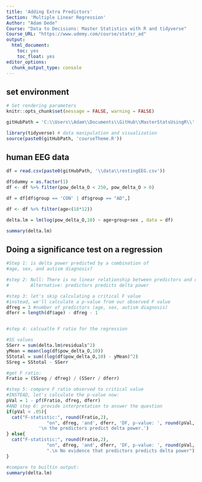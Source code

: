```yaml
---
title: 'Adding Extra Predictors'
Section: 'Multiple Linear Regression'
Author: "Adam Dede"
Course: "Data to Decisions: Master Statistics with R and tidyverse"
Course_URL: "https://www.udemy.com/course/statsr_ad" 
output: 
  html_document:
    toc: yes
    toc_float: yes
editor_options:
  chunk_output_type: console
---
```



## set environment

```r

# Set rendering parameters
knitr::opts_chunk$set(message = FALSE, warning = FALSE)

gitHubPath = 'C:\\Users\\Adam\\Documents\\GitHub\\MasterStatsUsingR\\'

library(tidyverse) # data manipulation and visualization
source(paste0(gitHubPath, 'courseTheme.R'))


```

## human EEG data 

```r

df = read.csv(paste0(gitHubPath, '\\data\\restingEEG.csv'))

df$dummy = as.factor(1) 
df <- df %>% filter(pow_delta_O < 250, pow_delta_O > 0)

df = df[df$group == 'CON' | df$group == "AD",]

df <- df %>% filter(age<(18*12))

delta.lm = lm(log(pow_delta_O,10) ~ age+group+sex , data = df)

summary(delta.lm)

```

## Doing a significance test on a regression

```r

#Step 1: is delta power predicted by a combination of
#age, sex, and autism diagnosis? 

#step 2: Null: There is no linear relationship between predictors and delta power
#        Alternative: predictors predicts delta power

#step 3: let's skip calculating a critical F value
#instead, we'll calculate a p-value from our observed F value
dfreg = 3 #number of predictors (age, sex, autism diagnosis) 
dferr = length(df$age) - dfreg - 1


#step 4: calcualte F ratio for the regression

#SS values 
SSerr = sum(delta.lm$residuals^2)
yMean = mean(log(df$pow_delta_O,10))
SStotal = sum((log(df$pow_delta_O,10) - yMean)^2)
SSreg = SStotal - SSerr

#get F ratio: 
Fratio = (SSreg / dfreg) / (SSerr / dferr)

#step 5: compare F ratio observed to critical value
#INSTEAD, let's calculate the p-value now: 
pVal = 1 - pf(Fratio, dfreg, dferr)
#AND step 6: provide interpretation to answer the question
if(pVal < .05){
  cat("F-statistic:", round(Fratio,2), 
               "on", dfreg, 'and', dferr, 'DF, p-value: ', round(pVal, 5),
            '\n the predictors predict delta power.')
} else{
  cat("F-statistic:", round(Fratio,2), 
               "on", dfreg, 'and', dferr, 'DF, p-value: ', round(pVal, 5),
               ".\n No evidence that predictors predicts delta power")
}

#compare to builtin output: 
summary(delta.lm)



```




